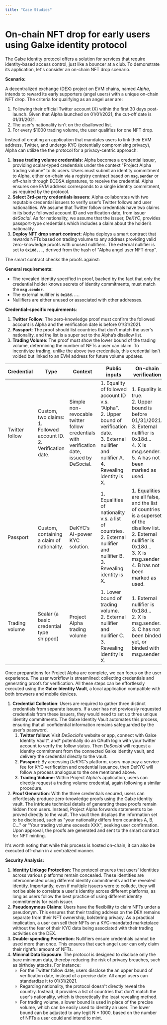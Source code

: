 ```yaml
---
title: "Case Studies"
---
```


# On-chain NFT drop for early users using Galxe identity protocol

The Galxe identity protocol offers a solution for services that require identity-based access control, just like a bouncer at a club. To demonstrate its application, let's consider an on-chain NFT drop scenario.

**Scenario:**

A decentralized exchange (DEX) project on EVM chains, named _Alpha_, intends to reward its early supporters (angel users) with a unique on-chain NFT drop. The criteria for qualifying as an angel user are:

1. Following their official Twitter account (X) within the first 30 days post-launch. Given that Alpha launched on 01/01/2021, the cut-off date is 01/31/2021.
2. The user's nationality isn't on the disallowed list.
3. For every $1000 trading volume, the user qualifies for one NFT drop.

Instead of creating an application that mandates users to link their EVM address, Twitter, and undergo KYC (potentially compromising privacy), Alpha can utilize the the protocol for a privacy-centric approach:

1. **Issue trading volume credentials**: Alpha becomes a credential issuer, providing scalar-typed credentials under the context "Project Alpha trading volume" to its users. Users must submit an identity commitment to Alpha, either on-chain via a registry contract based on **`msg.sender`** or off-chain through ECDSA signatures, to receive the credential. Alpha ensures one EVM address corresponds to a single identity commitment, as required by the protocol.
2. **Select 3rd-party credentials issuers**: Alpha collaborates with two reputable credential issuers to verify user’s Twitter follows and user nationalities. We assume that Twitter follow credentials have two claims in its body: followed account ID and verification date, from issuer _deSocial_. As for nationality, we assume that the issuer, _DeKYC_, provides passport-type credentials which includes a claim about the holder’s nationality.
3. **Deploy NFT drop smart contract**: Alpha deploys a smart contract that rewards NFTs based on trading volume to any address providing valid zero-knowledge proofs with unused nullifiers. The external nullifier is set to **`0x18d...`**, derived from the hash of "Alpha angel user NFT drop".

The smart contract checks the proofs against:

**General requirements:**

- The revealed identity specified in proof, backed by the fact that only the credential holder knows secrets of identity commitments, must match the **`msg.sender`**.
- The external nullifier is **`0x18d...`**.
- Nullifiers are either unused or associated with other addresses.

**Credential-specific requirements**:

1. **Twitter Follow**: The zero-knowledge proof must confirm the followed account is Alpha and the verification date is before 01/31/2021.
2. **Passport**: The proof should list countries that don't match the user's nationality, and the list is a super set to the Alpha’s disallow list.
3. **Trading Volume**: The proof must show the lower bound of the trading volume, determining the number of NFTs a user can claim. To incentivize trading, unlike the above two credentials, this credential isn't voided but linked to an EVM address for future volume updates.

| Credential     | Type                                                                          | Context                                                                                     | Public inputs                                                                                                                                                              | On-chain verification                                                                                                                                                                            | Post-verification actions                                                                                                                    |
| -------------- | ----------------------------------------------------------------------------- | ------------------------------------------------------------------------------------------- | -------------------------------------------------------------------------------------------------------------------------------------------------------------------------- | ------------------------------------------------------------------------------------------------------------------------------------------------------------------------------------------------ | -------------------------------------------------------------------------------------------------------------------------------------------- |
| Twitter follow | Custom, two claims: <br/> 1. Followed account ID. <br/> 2. Verification date. | Simple non-revocable twitter follow credentials with verification date, issued by DeSocial. | 1. Equality of followed account ID v.s. “Alpha”. <br/> 2. Upper bound of verification date. <br/> 3. External nullifier and nullifier A. <br/> 4. Revealing identity is X. | 1. Equality is true. <br/>2. Upper bound is before 01/31/2021.<br/>3. External nullifier is 0x18d... <br/> 4. X is msg.sender. <br/> 5. A has not been marked as used.                           | Mark nullifier A as used for twitter credentials.                                                                                            |
| Passport       | Custom, containing a claim of nationality.                                    | DeKYC’s AI-power KYC solution.                                                              | 1. Equalities of nationality v.s. a list of countries. <br/> 2. External nullifier and nullifier B. <br/> 3. Revealing identity is X.                                      | 1. Equalities are all false, and the list of countries is a superset of the disallow list. <br/>2. External nullifier is 0x18d...<br/>3. X is msg.sender <br/> 4. B has not been marked as used. | Mark nullifier B as used for passport credentials.                                                                                           |
| Trading volume | Scalar (a basic credential type shipped)                                      | Project Alpha trading volume                                                                | 1. Lower bound of trading volume. <br/>2. External nullifier and nullifier C. <br/>3. Revealing identity is X.                                                             | 1. External nullifier is 0x18d...<br/>2. X is msg.sender. <br/>3. C has not been binded yet, or binded with msg.sender                                                                           | Bind C with msg.sender, as used for trading volume credentials, and set the number of available NFTs to mint to be lower_bound_volume / 1000 |

Once preparations for Project Alpha are complete, we can focus on the user experience. The user workflow is streamlined: collecting credentials and generating proofs for verification. All these steps can be effortlessly executed using the **Galxe Identity Vault**, a local application compatible with both browsers and mobile devices.

1. **Credential Collection**: Users are required to gather three distinct credentials from separate issuers. If a user has not previously requested credentials from these issuers, they would need to set up three unique identity commitments. The Galxe Identity Vault automates this process, ensuring that all confidential information remains safeguarded by the user's password.
   1. **Twitter follow**: Visit _DeSocial’s_ website or app, connect with Galxe Identity Vault*, and* potentially do an OAuth login with your twitter account to verify the follow status. Then _DeSocial_ will request a identity commitment from the connected Galxe identity vault, and delivery the credential directly to the vault.
   2. **Passport**: By accessing _DeKYC's_ platform, users may pay a service fee for KYC verification and credential issuance, then DeKYC will follow a process analogous to the one mentioned above.
   3. **Trading Volume:** Within Project Alpha's application, users can directly request a trading volume credential, again following a similar procedure.
2. **Proof Generation**: With the three credentials secured, users can effortlessly produce zero-knowledge proofs using the Galxe identity vault. The intricate technical details of generating these proofs remain hidden from users. Instead, Project Alpha forwards statements to be proved directly to the vault. The vault then displays the information set to be disclosed, such as "your nationality differs from countries A, B, C..." or "Your trading volume exceeds XXX", seeking user confirmation. Upon approval, the proofs are generated and sent to the smart contract for NFT minting.

It's worth noting that while this process is hosted on-chain, it can also be executed off-chain in a centralized manner.

**Security Analysis:**

1. **Identity Linkage Protection**: The protocol ensures that users' identities across various platforms remain concealed. These identities are interconnected using different identity commitments and the revealed identity. Importantly, even if multiple issuers were to collude, they will not be able to correlate a user's identity across different platforms, as long as users follow the best practice of using different identity commitments for each issuer.
2. **Pseudonymous Claims**: Users have the flexibility to claim NFTs under a pseudonym. This ensures that their trading address on the DEX remains separate from their NFT ownership, bolstering privacy. As a practical implication, a user can sell their NFTs on a KYC-mandated marketplace without the fear of their KYC data being associated with their trading activities on the DEX.
3. **Double-spending Prevention**: Nullifiers ensure credentials cannot be used more than once. This ensures that each angel user can only claim their rightful amount of NFTs.
4. **Minimal Data Exposure**: The protocol is designed to disclose only the bare minimum data, thereby reducing the risk of privacy breaches, such as birthday attacks. For instance:
   - For the Twitter follow date, users disclose the an upper bound of verification date, instead of a precise date. All angel users can standardize it to 01/31/2021.
   - Regarding nationality, the protocol doesn't directly reveal the country. Instead, it provides a list of countries that don't match the user's nationality, which is theoretically the least revealing method.
   - For trading volume, a lower bound is used in place of the precise volume, which can be easily used to identity an user. The lower bound can be adjusted to any legit N \* 1000, based on the number of NFTs a user could and intend to mint.
